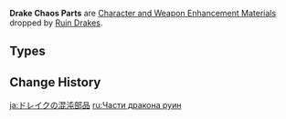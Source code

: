 {{Terminology Infobox
|image        = <gallery>
Item Chaos Storage.png|Storage
Item Chaos Module.png|Module
Item Chaos Bolt.png|Bolt
</gallery>
|type         = Item Groups
|type2        = Character and Weapon Enhancement Materials
|type3        = Character and Weapon Enhancement Material Groups
|source1      = [[Ruin Drakes]]
}}
'''Drake Chaos Parts''' are [[Character and Weapon Enhancement Material]]s dropped by [[Ruin Drakes]].

==Types==
{{Material Quality
|2=Chaos Storage
|3=Chaos Module
|4=Chaos Bolt
}}

==Change History==
{{Change History|3.0}}
[[Category:Drake Chaos Parts| ]]

[[ja:ドレイクの混沌部品]]
[[ru:Части дракона руин]]